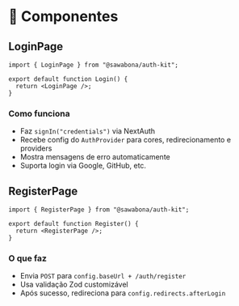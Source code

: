 # 🧩 Componentes

## LoginPage

```tsx
import { LoginPage } from "@sawabona/auth-kit";

export default function Login() {
  return <LoginPage />;
}
```

### Como funciona

- Faz `signIn("credentials")` via NextAuth
- Recebe config do `AuthProvider` para cores, redirecionamento e providers
- Mostra mensagens de erro automaticamente
- Suporta login via Google, GitHub, etc.

## RegisterPage

```tsx
import { RegisterPage } from "@sawabona/auth-kit";

export default function Register() {
  return <RegisterPage />;
}
```

### O que faz

- Envia `POST` para `config.baseUrl + /auth/register`
- Usa validação Zod customizável
- Após sucesso, redireciona para `config.redirects.afterLogin`